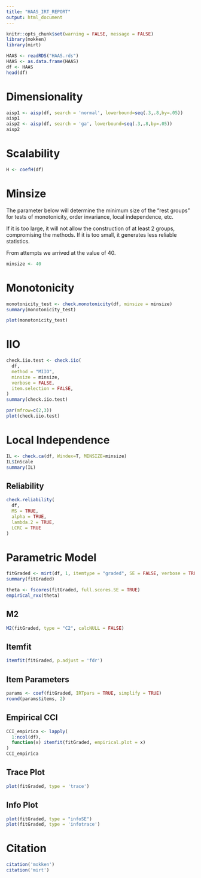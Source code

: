 ```yaml
---
title: "HAAS_IRT_REPORT"
output: html_document
---
```


```r
knitr::opts_chunk$set(warning = FALSE, message = FALSE) 
library(mokken)
library(mirt)
```


```r
HAAS <- readRDS("HAAS.rds")
HAAS <- as.data.frame(HAAS)
df <- HAAS
head(df)
```

# Dimensionality

```r
aisp1 <- aisp(df, search = 'normal', lowerbound=seq(.3,.8,by=.05))
aisp1
aisp2 <- aisp(df, search = 'ga', lowerbound=seq(.3,.8,by=.05))
aisp2

```

# Scalability

```r
H <- coefH(df)
```

# Minsize

The parameter below will determine the minimum size of the "rest groups" for tests of monotonicity, order invariance, local independence, etc.

If it is too large, it will not allow the construction of at least 2 groups, compromising the methods. If it is too small, it generates less reliable statistics.

From attempts we arrived at the value of 40.
```r
minsize <- 40
```

# Monotonicity

```r
monotonicity_test <- check.monotonicity(df, minsize = minsize)
summary(monotonicity_test)
```

```r
plot(monotonicity_test)
```

# IIO

```r
check.iio.test <- check.iio(
  df, 
  method = "MIIO", 
  minsize = minsize, 
  verbose = FALSE, 
  item.selection = FALSE,
)
summary(check.iio.test)
```

```r
par(mfrow=c(2,3))
plot(check.iio.test)
```

# Local Independence

```r
IL <- check.ca(df, Windex=T, MINSIZE=minsize)
IL$InScale
summary(IL)
```

## Reliability

```r
check.reliability(
  df,
  MS = TRUE,
  alpha = TRUE,
  lambda.2 = TRUE,
  LCRC = TRUE
)
```

# Parametric Model

```r
fitGraded <- mirt(df, 1, itemtype = "graded", SE = FALSE, verbose = TRUE)
summary(fitGraded)
```

```r
theta <- fscores(fitGraded, full.scores.SE = TRUE)
empirical_rxx(theta)
```

## M2

```r
M2(fitGraded, type = "C2", calcNULL = FALSE)
```

## Itemfit

```r
itemfit(fitGraded, p.adjust = 'fdr')
```

## Item Parameters

```r
params <- coef(fitGraded, IRTpars = TRUE, simplify = TRUE)
round(params$items, 2)
```

## Empirical CCI

```r
CCI_empirica <- lapply(
  1:ncol(df), 
  function(x) itemfit(fitGraded, empirical.plot = x)
)
CCI_empirica
```

## Trace Plot

```r
plot(fitGraded, type = 'trace')
```

## Info Plot

```r
plot(fitGraded, type = "infoSE")
plot(fitGraded, type = 'infotrace')
```

# Citation

```r
citation('mokken')
citation('mirt')
```
